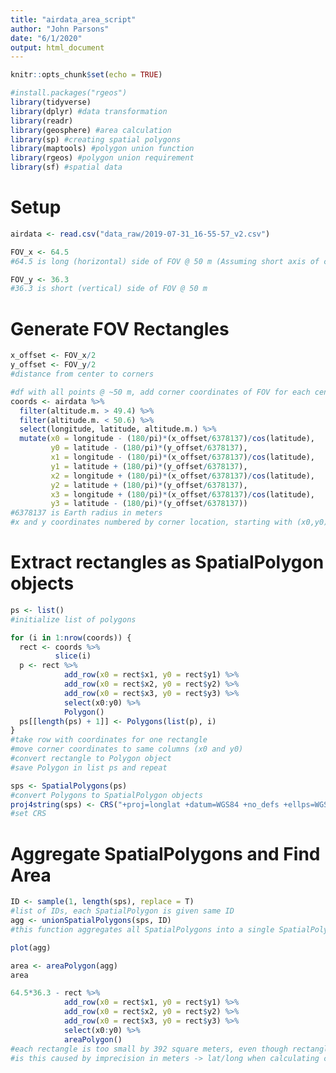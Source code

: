 ```yaml
---
title: "airdata_area_script"
author: "John Parsons"
date: "6/1/2020"
output: html_document
---
```


```r
knitr::opts_chunk$set(echo = TRUE)

#install.packages("rgeos")
library(tidyverse)
library(dplyr) #data transformation
library(readr)
library(geosphere) #area calculation
library(sp) #creating spatial polygons
library(maptools) #polygon union function
library(rgeos) #polygon union requirement
library(sf) #spatial data
```

# Setup 
```r
airdata <- read.csv("data_raw/2019-07-31_16-55-57_v2.csv")

FOV_x <- 64.5
#64.5 is long (horizontal) side of FOV @ 50 m (Assuming short axis of camera is oriented north-south)

FOV_y <- 36.3
#36.3 is short (vertical) side of FOV @ 50 m
```

# Generate FOV Rectangles
```r
x_offset <- FOV_x/2
y_offset <- FOV_y/2
#distance from center to corners

#df with all points @ ~50 m, add corner coordinates of FOV for each center point:
coords <- airdata %>% 
  filter(altitude.m. > 49.4) %>% 
  filter(altitude.m. < 50.6) %>% 
  select(longitude, latitude, altitude.m.) %>% 
  mutate(x0 = longitude - (180/pi)*(x_offset/6378137)/cos(latitude),
         y0 = latitude - (180/pi)*(y_offset/6378137),
         x1 = longitude - (180/pi)*(x_offset/6378137)/cos(latitude),
         y1 = latitude + (180/pi)*(y_offset/6378137),
         x2 = longitude + (180/pi)*(x_offset/6378137)/cos(latitude),
         y2 = latitude + (180/pi)*(y_offset/6378137),
         x3 = longitude + (180/pi)*(x_offset/6378137)/cos(latitude),
         y3 = latitude - (180/pi)*(y_offset/6378137))
#6378137 is Earth radius in meters
#x and y coordinates numbered by corner location, starting with (x0,y0) at the bottom left corner and moving clockwise
```

# Extract rectangles as SpatialPolygon objects
```r
ps <- list()
#initialize list of polygons

for (i in 1:nrow(coords)) {
  rect <- coords %>% 
          slice(i)
  p <- rect %>% 
            add_row(x0 = rect$x1, y0 = rect$y1) %>% 
            add_row(x0 = rect$x2, y0 = rect$y2) %>% 
            add_row(x0 = rect$x3, y0 = rect$y3) %>%
            select(x0:y0) %>% 
            Polygon()
  ps[[length(ps) + 1]] <- Polygons(list(p), i)
}
#take row with coordinates for one rectangle
#move corner coordinates to same columns (x0 and y0)
#convert rectangle to Polygon object
#save Polygon in list ps and repeat

sps <- SpatialPolygons(ps)
#convert Polygons to SpatialPolygon objects
proj4string(sps) <- CRS("+proj=longlat +datum=WGS84 +no_defs +ellps=WGS84 +towgs84=0,0,0")
#set CRS
```

# Aggregate SpatialPolygons and Find Area
```r
ID <- sample(1, length(sps), replace = T)
#list of IDs, each SpatialPolygon is given same ID
agg <- unionSpatialPolygons(sps, ID)
#this function aggregates all SpatialPolygons into a single SpatialPolygon

plot(agg)

area <- areaPolygon(agg)
area
```

```r
64.5*36.3 - rect %>% 
            add_row(x0 = rect$x1, y0 = rect$y1) %>% 
            add_row(x0 = rect$x2, y0 = rect$y2) %>% 
            add_row(x0 = rect$x3, y0 = rect$y3) %>%
            select(x0:y0) %>% 
            areaPolygon()
#each rectangle is too small by 392 square meters, even though rectangles are calculated from width and height of FOV?
#is this caused by imprecision in meters -> lat/long when calculating corner coordinates?
```
